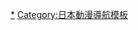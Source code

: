 {{Navbox
|name = 遊戲王
|title = 《[[遊戲王]]》（作者：[[高橋和希]]）
| listclass = hlist
| state = {{{state|autocollapse}}}
|group1 = 漫畫
|list1 = 
* [[遊戲王]]
* [[遊戲王R]]
* [[遊戲王GX]]
* [[游戏王5D's]]
* [[遊戲王ZEXAL]]
* [[遊戲王ARC-V]]
* [[遊戲王ARC-V|ARC-V 最強決鬥者遊矢!!]]
* [[遊戲王OCG構築]]
* [[遊戲王OCG stories 闪刀姬篇]]

|group2 = 動畫
|list2 = 
* [[遊戲王 (動畫)|遊戲王]]
* [[遊戲王－怪獸之決鬥|怪獸之決鬥]]
* [[遊戲王GX|GX]]
* [[游戏王5D's|5D's]]
* [[遊戲王ZEXAL|ZEXAL]]
* [[遊戲王ARC-V|ARC-V]]
* [[遊戲王VRAINS|VRAINS]]
* [[遊戲王SEVENS|SEVENS]]
* [[遊戲王GO RUSH|GO RUSH]]

|group3 = 劇場版
|list3 = 
* [[遊戲王 (動畫)#劇場版|遊戲王]]
* [[游戏王－怪兽之决斗 光之金字塔|光之金字塔]]
* [[10th週年劇場版 遊戲王 ～超融合！跨越時空的羈絆～|超融合！跨越時空的羈絆]]
* [[遊戲王：次元的黑暗面|次元的黑暗面]]

|group4 = 遊戲
|list4 = 
* [[遊戲王集換紙牌遊戲]]
* [[遊戲王Online]]
* [[遊戲王：決鬥鏈接]]
* [[遊戲王：大師決鬥]]

|group5 = 角色
|list5 = 
* [[遊戲王系列角色]]
** [[武藤遊戲]]
** [[城之内克也]]
** [[海馬瀨人]]
* [[遊戲王GX角色列表]]
* [[遊戲王5D's角色列表]]
* [[遊戲王ZEXAL角色列表]]
* [[遊戲王ARC-V角色列表]]

|group6 = 歌曲
|list6 = 
*[[Shuffle (奧井雅美單曲)|Shuffle]]
}}<noinclude>
{{DEFAULTSORT:Yu-Gi-Oh!}}
[[Category:遊戲王|*]]
[[Category:日本動漫導航模板]]
</noinclude>